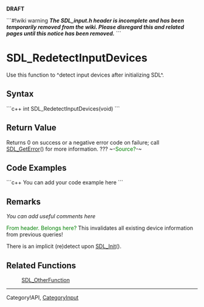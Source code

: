 <span color="red">'''DRAFT'''</span>

```#!wiki warning
'''''The SDL_input.h header is incomplete and has been temporarily removed from the wiki.  Please disregard this and related pages until this notice has been removed.'''''
```

= SDL_RedetectInputDevices =
Use this function to ^detect input devices after initializing SDL^.


== Syntax ==
```c++
int SDL_RedetectInputDevices(void)
```

== Return Value ==
Returns 0 on success or a negative error code on failure; call [[SDL_GetError]]() for more information.  ???
~-<span style="color: green;">Source?</span>-~

== Code Examples ==
```c++
You can add your code example here
```

== Remarks ==
''You can add useful comments here''

<span style="color: green;">From header. Belongs here?</span>
This invalidates all existing device information from previous queries!

There is an implicit (re)detect upon [[SDL_Init]]().



== Related Functions ==
:[[SDL_OtherFunction]]

----
Category!API, [[CategoryInput]]
